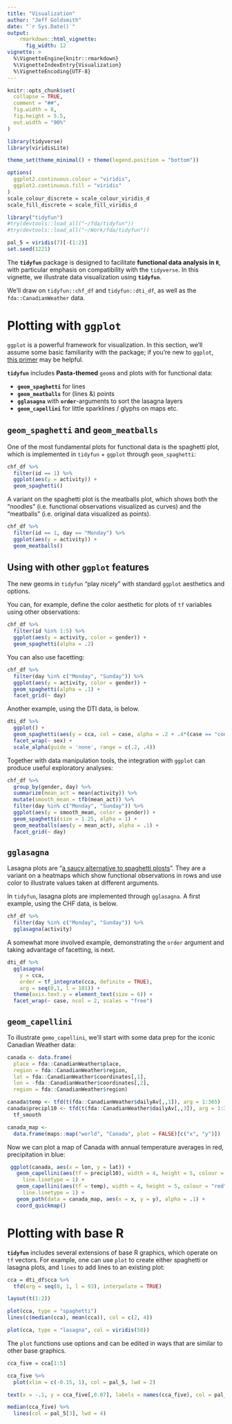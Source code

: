 ```yaml
---
title: "Visualization"
author: "Jeff Goldsmith"
date: "`r Sys.Date()`"
output: 
    rmarkdown::html_vignette:
      fig_width: 12
vignette: >
  %\VignetteEngine{knitr::rmarkdown}
  %\VignetteIndexEntry{Visualization}
  %\VignetteEncoding{UTF-8}
---
```


```r
knitr::opts_chunk$set(
  collapse = TRUE,
  comment = "##",
  fig.width = 8, 
  fig.height = 5.5,
  out.width = "90%"
)

library(tidyverse)
library(viridisLite)

theme_set(theme_minimal() + theme(legend.position = "bottom"))

options(
  ggplot2.continuous.colour = "viridis",
  ggplot2.continuous.fill = "viridis"
)
scale_colour_discrete = scale_colour_viridis_d
scale_fill_discrete = scale_fill_viridis_d

library("tidyfun")
#try(devtools::load_all("~/fda/tidyfun"))
#try(devtools::load_all("~/Work/fda/tidyfun"))

pal_5 = viridis(7)[-(1:2)]
set.seed(1221)
```

The **`tidyfun`** package is designed to facilitate **functional data analysis in `R`**, with particular emphasis on compatibility with the `tidyverse`. In this vignette, we illustrate data visualization using **`tidyfun`**.

We'll draw on `tidyfun::chf_df` and `tidyfun::dti_df`, as well as the `fda::CanadianWeather` data. 

# Plotting with `ggplot`

`ggplot` is a powerful framework for visualization. In this section, we'll assume some basic familiarity with the package; if you're new to `ggplot`, [this primer](https://rpubs.com/hadley/ggplot-intro) may be helpful.

**`tidyfun`** includes **Pasta-themed** `geom`s and plots with for functional data:

- **`geom_spaghetti`** for lines
- **`geom_meatballs`**  for (lines &) points
- **`gglasagna`** with **`order`**-arguments to sort the lasagna layers
- **`geom_capellini`** for little sparklines / glyphs on maps etc.

## `geom_spaghetti` and `geom_meatballs`

One of the most fundamental plots for functional data is the spaghetti plot, which is implemented in `tidyfun` + `ggplot` through `geom_spaghetti`:

```r
chf_df %>% 
  filter(id == 1) %>% 
  ggplot(aes(y = activity)) + 
  geom_spaghetti()
```

A variant on the spaghetti plot is the meatballs plot, which shows both the "noodles" (i.e. functional observations visualized as curves) and the "meatballs" (i.e. original data visualized as points). 

```r
chf_df %>% 
  filter(id == 1, day == "Monday") %>% 
  ggplot(aes(y = activity)) + 
  geom_meatballs()
```

## Using with other `ggplot` features

The new geoms in `tidyfun` "play nicely" with standard `ggplot` aesthetics and options. 

You can, for example, define the color aesthetic for plots of `tf` variables using other observations:

```r
chf_df %>% 
  filter(id %in% 1:5) %>% 
  ggplot(aes(y = activity, color = gender)) + 
  geom_spaghetti(alpha = .2)
```

You can also use facetting:

```r
chf_df %>% 
  filter(day %in% c("Monday", "Sunday")) %>% 
  ggplot(aes(y = activity, color = gender)) + 
  geom_spaghetti(alpha = .1) + 
  facet_grid(~ day)
```

Another example, using the DTI data, is below. 

```r
dti_df %>% 
  ggplot() + 
  geom_spaghetti(aes(y = cca, col = case, alpha = .2 + .4*(case == "control"))) +
  facet_wrap(~ sex) + 
  scale_alpha(guide = 'none', range = c(.2, .4))
```

Together with data manipulation tools, the integration with `ggplot` can produce useful exploratory analyses:

```r
chf_df %>% 
  group_by(gender, day) %>% 
  summarize(mean_act = mean(activity)) %>% 
  mutate(smooth_mean = tfb(mean_act)) %>% 
  filter(day %in% c("Monday", "Sunday")) %>% 
  ggplot(aes(y = smooth_mean, color = gender)) + 
  geom_spaghetti(size = 1.25, alpha = 1) + 
  geom_meatballs(aes(y = mean_act), alpha = .1) + 
  facet_grid(~ day)
```

## `gglasagna`

Lasagna plots are "[a saucy alternative to spaghetti plosts](https://www.ncbi.nlm.nih.gov/pmc/articles/PMC2937254/)". They are a variant on a heatmaps which show functional observations in rows and use color to illustrate values taken at different arguments. 

In `tidyfun`, lasagna plots are implemented through `gglasagna`. A first example, using the CHF data, is below. 

```r
chf_df %>% 
  filter(day %in% c("Monday", "Sunday")) %>% 
  gglasagna(activity)
```

A somewhat more involved example, demonstrating the `order` argument and taking advantage of facetting, is next. 

```r
dti_df %>% 
  gglasagna(
    y = cca, 
    order = tf_integrate(cca, definite = TRUE), 
    arg = seq(0,1, l = 101)) + 
  theme(axis.text.y = element_text(size = 6)) + 
  facet_wrap(~ case, ncol = 2, scales = "free")
```

## `geom_capellini`

To illustrate `gemo_capellini`, we'll start with some data prep for the iconic Canadian Weather data:

```r
canada <- data.frame(
  place = fda::CanadianWeather$place, 
  region = fda::CanadianWeather$region, 
  lat = fda::CanadianWeather$coordinates[,1], 
  lon = -fda::CanadianWeather$coordinates[,2], 
  region = fda::CanadianWeather$region)

canada$temp <- tfd(t(fda::CanadianWeather$dailyAv[,,1]), arg = 1:365)
canada$precipl10 <- tfd(t(fda::CanadianWeather$dailyAv[,,3]), arg = 1:365) %>%
  tf_smooth

canada_map <- 
  data.frame(maps::map("world", "Canada", plot = FALSE)[c("x", "y")]) 
```

Now we can plot a map of Canada with annual temperature averages in red, precipitation in blue: 

```r
 ggplot(canada, aes(x = lon, y = lat)) + 
   geom_capellini(aes(tf = precipl10), width = 4, height = 5, colour = "blue", 
     line.linetype = 1) +
   geom_capellini(aes(tf = temp), width = 4, height = 5, colour = "red",
     line.linetype = 1) +
   geom_path(data = canada_map, aes(x = x, y = y), alpha = .1) +
   coord_quickmap()
```


# Plotting with base R

**`tidyfun`** includes several extensions of base R graphics, which operate on `tf` vectors. For example, one can use `plot` to create either spaghetti or lasagna plots, and `lines` to add lines to an existing plot:

```r
cca = dti_df$cca %>% 
  tfd(arg = seq(0, 1, l = 93), interpolate = TRUE)

layout(t(1:2))

plot(cca, type = "spaghetti")
lines(c(median(cca), mean(cca)), col = c(2, 4))

plot(cca, type = "lasagna", col = viridis(50))
```

The `plot` functions use options and can be edited in ways that are similar to other base graphics. 

```r
cca_five = cca[1:5]

cca_five %>% 
  plot(xlim = c(-0.15, 1), col = pal_5, lwd = 2)

text(x = -.1, y = cca_five[,0.07], labels = names(cca_five), col = pal_5, cex = 1.5)

median(cca_five) %>% 
  lines(col = pal_5[3], lwd = 4)
```


